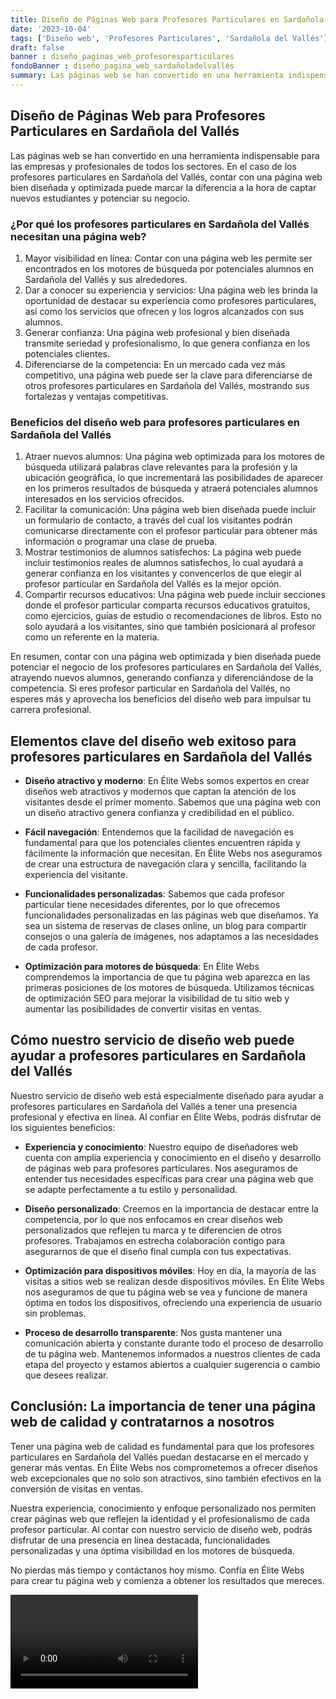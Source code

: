 ```yaml
---
title: Diseño de Páginas Web para Profesores Particulares en Sardañola del Vallés
date: '2023-10-04'
tags: ['Diseño web', 'Profesores Particulares', 'Sardañola del Vallés']
draft: false
banner : diseño_paginas_web_profesoresparticulares
fondoBanner : diseño_pagina_web_sardañoladelvallés
summary: Las páginas web se han convertido en una herramienta indispensable para las empresas y profesionales de todos los sectores. En el caso de los profesores particulares en Sardañola del Vallés, contar con una página web bien diseñada y optimizada puede marcar la diferencia a la hora de captar nuevos estudiantes y potenciar su negocio.
---
```


## Diseño de Páginas Web para Profesores Particulares en Sardañola del Vallés

Las páginas web se han convertido en una herramienta indispensable para las empresas y profesionales de todos los sectores. En el caso de los profesores particulares en Sardañola del Vallés, contar con una página web bien diseñada y optimizada puede marcar la diferencia a la hora de captar nuevos estudiantes y potenciar su negocio.

### ¿Por qué los profesores particulares en Sardañola del Vallés necesitan una página web?

1. Mayor visibilidad en línea: Contar con una página web les permite ser encontrados en los motores de búsqueda por potenciales alumnos en Sardañola del Vallés y sus alrededores.
2. Dar a conocer su experiencia y servicios: Una página web les brinda la oportunidad de destacar su experiencia como profesores particulares, así como los servicios que ofrecen y los logros alcanzados con sus alumnos.
3. Generar confianza: Una página web profesional y bien diseñada transmite seriedad y profesionalismo, lo que genera confianza en los potenciales clientes.
4. Diferenciarse de la competencia: En un mercado cada vez más competitivo, una página web puede ser la clave para diferenciarse de otros profesores particulares en Sardañola del Vallés, mostrando sus fortalezas y ventajas competitivas.

### Beneficios del diseño web para profesores particulares en Sardañola del Vallés

1. Atraer nuevos alumnos: Una página web optimizada para los motores de búsqueda utilizará palabras clave relevantes para la profesión y la ubicación geográfica, lo que incrementará las posibilidades de aparecer en los primeros resultados de búsqueda y atraerá potenciales alumnos interesados en los servicios ofrecidos.
2. Facilitar la comunicación: Una página web bien diseñada puede incluir un formulario de contacto, a través del cual los visitantes podrán comunicarse directamente con el profesor particular para obtener más información o programar una clase de prueba.
3. Mostrar testimonios de alumnos satisfechos: La página web puede incluir testimonios reales de alumnos satisfechos, lo cual ayudará a generar confianza en los visitantes y convencerlos de que elegir al profesor particular en Sardañola del Vallés es la mejor opción.
4. Compartir recursos educativos: Una página web puede incluir secciones donde el profesor particular comparta recursos educativos gratuitos, como ejercicios, guías de estudio o recomendaciones de libros. Esto no solo ayudará a los visitantes, sino que también posicionará al profesor como un referente en la materia.

En resumen, contar con una página web optimizada y bien diseñada puede potenciar el negocio de los profesores particulares en Sardañola del Vallés, atrayendo nuevos alumnos, generando confianza y diferenciándose de la competencia. Si eres profesor particular en Sardañola del Vallés, no esperes más y aprovecha los beneficios del diseño web para impulsar tu carrera profesional.

<GifSeo />

<Cta />

## Elementos clave del diseño web exitoso para profesores particulares en Sardañola del Vallés

- **Diseño atractivo y moderno**: En Élite Webs somos expertos en crear diseños web atractivos y modernos que captan la atención de los visitantes desde el primer momento. Sabemos que una página web con un diseño atractivo genera confianza y credibilidad en el público.

- **Fácil navegación**: Entendemos que la facilidad de navegación es fundamental para que los potenciales clientes encuentren rápida y fácilmente la información que necesitan. En Élite Webs nos aseguramos de crear una estructura de navegación clara y sencilla, facilitando la experiencia del visitante.

- **Funcionalidades personalizadas**: Sabemos que cada profesor particular tiene necesidades diferentes, por lo que ofrecemos funcionalidades personalizadas en las páginas web que diseñamos. Ya sea un sistema de reservas de clases online, un blog para compartir consejos o una galería de imágenes, nos adaptamos a las necesidades de cada profesor.

- **Optimización para motores de búsqueda**: En Élite Webs comprendemos la importancia de que tu página web aparezca en las primeras posiciones de los motores de búsqueda. Utilizamos técnicas de optimización SEO para mejorar la visibilidad de tu sitio web y aumentar las posibilidades de convertir visitas en ventas.

## Cómo nuestro servicio de diseño web puede ayudar a profesores particulares en Sardañola del Vallés

Nuestro servicio de diseño web está especialmente diseñado para ayudar a profesores particulares en Sardañola del Vallés a tener una presencia profesional y efectiva en línea. Al confiar en Élite Webs, podrás disfrutar de los siguientes beneficios:

- **Experiencia y conocimiento**: Nuestro equipo de diseñadores web cuenta con amplia experiencia y conocimiento en el diseño y desarrollo de páginas web para profesores particulares. Nos aseguramos de entender tus necesidades específicas para crear una página web que se adapte perfectamente a tu estilo y personalidad.

- **Diseño personalizado**: Creemos en la importancia de destacar entre la competencia, por lo que nos enfocamos en crear diseños web personalizados que reflejen tu marca y te diferencien de otros profesores. Trabajamos en estrecha colaboración contigo para asegurarnos de que el diseño final cumpla con tus expectativas.

- **Optimización para dispositivos móviles**: Hoy en día, la mayoría de las visitas a sitios web se realizan desde dispositivos móviles. En Élite Webs nos aseguramos de que tu página web se vea y funcione de manera óptima en todos los dispositivos, ofreciendo una experiencia de usuario sin problemas.

- **Proceso de desarrollo transparente**: Nos gusta mantener una comunicación abierta y constante durante todo el proceso de desarrollo de tu página web. Mantenemos informados a nuestros clientes de cada etapa del proyecto y estamos abiertos a cualquier sugerencia o cambio que desees realizar.

## Conclusión: La importancia de tener una página web de calidad y contratarnos a nosotros

Tener una página web de calidad es fundamental para que los profesores particulares en Sardañola del Vallés puedan destacarse en el mercado y generar más ventas. En Élite Webs nos comprometemos a ofrecer diseños web excepcionales que no solo son atractivos, sino también efectivos en la conversión de visitas en ventas.

Nuestra experiencia, conocimiento y enfoque personalizado nos permiten crear páginas web que reflejen la identidad y el profesionalismo de cada profesor particular. Al contar con nuestro servicio de diseño web, podrás disfrutar de una presencia en línea destacada, funcionalidades personalizadas y una óptima visibilidad en los motores de búsqueda.

No pierdas más tiempo y contáctanos hoy mismo. Confía en Élite Webs para crear tu página web y comienza a obtener los resultados que mereces.

<Video />

<CtaBot job='Profesores Particulares' city='Sardañola del Vallés'/>

<Gmaps query='Sardañola del Vallés+españa+maps' />